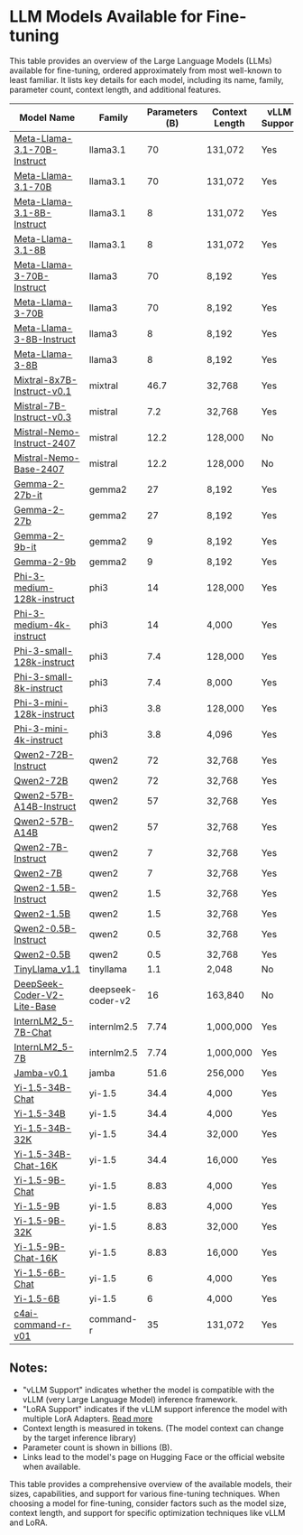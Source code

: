 # LLM Models Available for Fine-tuning

This table provides an overview of the Large Language Models (LLMs) available for fine-tuning, ordered approximately from most well-known to least familiar. It lists key details for each model, including its name, family, parameter count, context length, and additional features.

| Model Name                                                                                 | Family            | Parameters (B) | Context Length | vLLM Support | LoRA Support |
| ------------------------------------------------------------------------------------------ | ----------------- | -------------- | -------------- | ------------ | ------------ |
| [Meta-Llama-3.1-70B-Instruct](https://huggingface.co/meta-llama/Llama-2-70b-chat-hf)       | llama3.1          | 70             | 131,072        | Yes          | Yes          |
| [Meta-Llama-3.1-70B](https://huggingface.co/meta-llama/Llama-2-70b-hf)                     | llama3.1          | 70             | 131,072        | Yes          | Yes          |
| [Meta-Llama-3.1-8B-Instruct](https://huggingface.co/meta-llama/Llama-2-7b-chat-hf)         | llama3.1          | 8              | 131,072        | Yes          | Yes          |
| [Meta-Llama-3.1-8B](https://huggingface.co/meta-llama/Llama-2-7b-hf)                       | llama3.1          | 8              | 131,072        | Yes          | Yes          |
| [Meta-Llama-3-70B-Instruct](https://ai.meta.com/llama/)                                    | llama3            | 70             | 8,192          | Yes          | Yes          |
| [Meta-Llama-3-70B](https://ai.meta.com/llama/)                                             | llama3            | 70             | 8,192          | Yes          | Yes          |
| [Meta-Llama-3-8B-Instruct](https://ai.meta.com/llama/)                                     | llama3            | 8              | 8,192          | Yes          | Yes          |
| [Meta-Llama-3-8B](https://ai.meta.com/llama/)                                              | llama3            | 8              | 8,192          | Yes          | Yes          |
| [Mixtral-8x7B-Instruct-v0.1](https://huggingface.co/mistralai/Mixtral-8x7B-Instruct-v0.1)  | mixtral           | 46.7           | 32,768         | Yes          | Yes          |
| [Mistral-7B-Instruct-v0.3](https://huggingface.co/mistralai/Mistral-7B-Instruct-v0.2)      | mistral           | 7.2            | 32,768         | Yes          | Yes          |
| [Mistral-Nemo-Instruct-2407](https://huggingface.co/mistralai/Mistral-7B-Instruct-v0.2)    | mistral           | 12.2           | 128,000        | No           | No           |
| [Mistral-Nemo-Base-2407](https://huggingface.co/mistralai/Mistral-7B-v0.1)                 | mistral           | 12.2           | 128,000        | No           | No           |
| [Gemma-2-27b-it](https://huggingface.co/google/gemma-7b-it)                                | gemma2            | 27             | 8,192          | Yes          | Yes          |
| [Gemma-2-27b](https://huggingface.co/google/gemma-7b)                                      | gemma2            | 27             | 8,192          | Yes          | Yes          |
| [Gemma-2-9b-it](https://huggingface.co/google/gemma-2b-it)                                 | gemma2            | 9              | 8,192          | Yes          | Yes          |
| [Gemma-2-9b](https://huggingface.co/google/gemma-2b)                                       | gemma2            | 9              | 8,192          | Yes          | Yes          |
| [Phi-3-medium-128k-instruct](https://huggingface.co/microsoft/phi-2)                       | phi3              | 14             | 128,000        | Yes          | No           |
| [Phi-3-medium-4k-instruct](https://huggingface.co/microsoft/phi-2)                         | phi3              | 14             | 4,000          | Yes          | No           |
| [Phi-3-small-128k-instruct](https://huggingface.co/microsoft/phi-1_5)                      | phi3              | 7.4            | 128,000        | Yes          | No           |
| [Phi-3-small-8k-instruct](https://huggingface.co/microsoft/phi-1_5)                        | phi3              | 7.4            | 8,000          | Yes          | No           |
| [Phi-3-mini-128k-instruct](https://huggingface.co/microsoft/phi-1)                         | phi3              | 3.8            | 128,000        | Yes          | No           |
| [Phi-3-mini-4k-instruct](https://huggingface.co/microsoft/phi-1)                           | phi3              | 3.8            | 4,096          | Yes          | No           |
| [Qwen2-72B-Instruct](https://huggingface.co/Qwen/Qwen1.5-72B-Chat)                         | qwen2             | 72             | 32,768         | Yes          | Yes          |
| [Qwen2-72B](https://huggingface.co/Qwen/Qwen1.5-72B)                                       | qwen2             | 72             | 32,768         | Yes          | Yes          |
| [Qwen2-57B-A14B-Instruct](https://huggingface.co/Qwen/Qwen1.5-14B-Chat)                    | qwen2             | 57             | 32,768         | Yes          | Yes          |
| [Qwen2-57B-A14B](https://huggingface.co/Qwen/Qwen1.5-14B)                                  | qwen2             | 57             | 32,768         | Yes          | Yes          |
| [Qwen2-7B-Instruct](https://huggingface.co/Qwen/Qwen1.5-7B-Chat)                           | qwen2             | 7              | 32,768         | Yes          | Yes          |
| [Qwen2-7B](https://huggingface.co/Qwen/Qwen1.5-7B)                                         | qwen2             | 7              | 32,768         | Yes          | Yes          |
| [Qwen2-1.5B-Instruct](https://huggingface.co/Qwen/Qwen1.5-1.8B-Chat)                       | qwen2             | 1.5            | 32,768         | Yes          | Yes          |
| [Qwen2-1.5B](https://huggingface.co/Qwen/Qwen1.5-1.8B)                                     | qwen2             | 1.5            | 32,768         | Yes          | Yes          |
| [Qwen2-0.5B-Instruct](https://huggingface.co/Qwen/Qwen1.5-0.5B-Chat)                       | qwen2             | 0.5            | 32,768         | Yes          | Yes          |
| [Qwen2-0.5B](https://huggingface.co/Qwen/Qwen1.5-0.5B)                                     | qwen2             | 0.5            | 32,768         | Yes          | Yes          |
| [TinyLlama_v1.1](https://huggingface.co/TinyLlama/TinyLlama-1.1B-Chat-v1.0)                | tinyllama         | 1.1            | 2,048          | No           | No           |
| [DeepSeek-Coder-V2-Lite-Base](https://huggingface.co/deepseek-ai/deepseek-coder-6.7b-base) | deepseek-coder-v2 | 16             | 163,840        | No           | No           |
| [InternLM2_5-7B-Chat](https://huggingface.co/internlm/internlm2-7b)                        | internlm2.5       | 7.74           | 1,000,000      | Yes          | No           |
| [InternLM2_5-7B](https://huggingface.co/internlm/internlm2-7b)                             | internlm2.5       | 7.74           | 1,000,000      | Yes          | No           |
| [Jamba-v0.1](https://huggingface.co/ai21labs/Jamba-7B-Instruct)                            | jamba             | 51.6           | 256,000        | Yes          | Yes          |
| [Yi-1.5-34B-Chat](https://huggingface.co/01-ai/Yi-34B-Chat)                                | yi-1.5            | 34.4           | 4,000          | Yes          | Yes          |
| [Yi-1.5-34B](https://huggingface.co/01-ai/Yi-34B)                                          | yi-1.5            | 34.4           | 4,000          | Yes          | Yes          |
| [Yi-1.5-34B-32K](https://huggingface.co/01-ai/Yi-34B-32K)                                  | yi-1.5            | 34.4           | 32,000         | Yes          | Yes          |
| [Yi-1.5-34B-Chat-16K](https://huggingface.co/01-ai/Yi-34B-Chat-16K)                        | yi-1.5            | 34.4           | 16,000         | Yes          | Yes          |
| [Yi-1.5-9B-Chat](https://huggingface.co/01-ai/Yi-9B-Chat)                                  | yi-1.5            | 8.83           | 4,000          | Yes          | Yes          |
| [Yi-1.5-9B](https://huggingface.co/01-ai/Yi-9B)                                            | yi-1.5            | 8.83           | 4,000          | Yes          | Yes          |
| [Yi-1.5-9B-32K](https://huggingface.co/01-ai/Yi-9B-32K)                                    | yi-1.5            | 8.83           | 32,000         | Yes          | Yes          |
| [Yi-1.5-9B-Chat-16K](https://huggingface.co/01-ai/Yi-9B-Chat-16K)                          | yi-1.5            | 8.83           | 16,000         | Yes          | Yes          |
| [Yi-1.5-6B-Chat](https://huggingface.co/01-ai/Yi-6B-Chat)                                  | yi-1.5            | 6              | 4,000          | Yes          | Yes          |
| [Yi-1.5-6B](https://huggingface.co/01-ai/Yi-6B)                                            | yi-1.5            | 6              | 4,000          | Yes          | Yes          |
| [c4ai-command-r-v01](https://huggingface.co/CohereForAI/c4ai-command-r-v01)                | command-r         | 35             | 131,072        | Yes          | No           |

## Notes:

- "vLLM Support" indicates whether the model is compatible with the vLLM (very Large Language Model) inference framework.
- "LoRA Support" indicates if the vLLM support inference the model with multiple LorA Adapters. [Read more](https://docs.vllm.ai/en/latest/models/lora.html)
- Context length is measured in tokens. (The model context can change by the target inference library)
- Parameter count is shown in billions (B).
- Links lead to the model's page on Hugging Face or the official website when available.

This table provides a comprehensive overview of the available models, their sizes, capabilities, and support for various fine-tuning techniques. When choosing a model for fine-tuning, consider factors such as the model size, context length, and support for specific optimization techniques like vLLM and LoRA.
